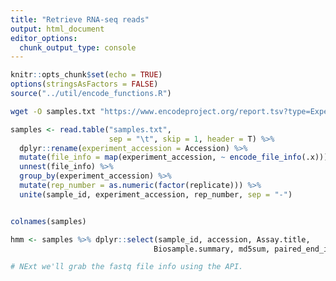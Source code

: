 ```yaml
---
title: "Retrieve RNA-seq reads"
output: html_document
editor_options: 
  chunk_output_type: console
---
```


```r
knitr::opts_chunk$set(echo = TRUE)
options(stringsAsFactors = FALSE)
source("../util/encode_functions.R")
```

```bash
wget -O samples.txt "https://www.encodeproject.org/report.tsv?type=Experiment&status=released&assay_slims=Transcription&assay_slims=Transcription&replicates.library.biosample.donor.organism.scientific_name=Homo+sapiens&biosample_ontology.term_name=HepG2&assay_title=polyA+plus+RNA-seq&biosample_ontology.classification=cell+line&assay_title=total+RNA-seq&files.read_length=50&limit=all"
```


```r
samples <- read.table("samples.txt",
                      sep = "\t", skip = 1, header = T) %>%
  dplyr::rename(experiment_accession = Accession) %>%
  mutate(file_info = map(experiment_accession, ~ encode_file_info(.x))) %>%
  unnest(file_info) %>% 
  group_by(experiment_accession) %>%
  mutate(rep_number = as.numeric(factor(replicate))) %>%
  unite(sample_id, experiment_accession, rep_number, sep = "-")


colnames(samples)

hmm <- samples %>% dplyr::select(sample_id, accession, Assay.title,
                                Biosample.summary, md5sum, paired_end_identifier)
```


```r
# NExt we'll grab the fastq file info using the API.



```

